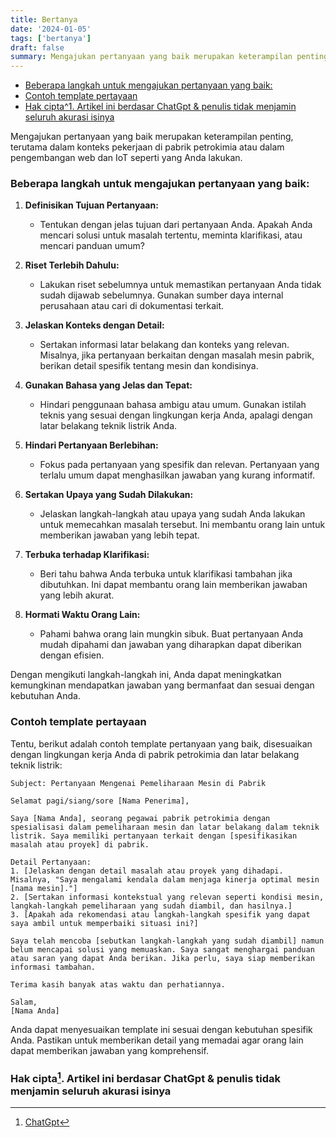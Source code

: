```yaml
---
title: Bertanya
date: '2024-01-05'
tags: ['bertanya']
draft: false
summary: Mengajukan pertanyaan yang baik merupakan keterampilan penting, terutama dalam konteks pekerjaan di pabrik petrokimia atau dalam pengembangan web dan IoT seperti yang Anda lakukan.
---
```


- [Beberapa langkah untuk mengajukan pertanyaan yang baik:](#beberapa-langkah-untuk-mengajukan-pertanyaan-yang-baik)
- [Contoh template pertayaan](#contoh-template-pertayaan)
- [Hak cipta^1. Artikel ini berdasar ChatGpt \& penulis tidak menjamin seluruh akurasi isinya](#hak-cipta1-artikel-ini-berdasar-chatgpt--penulis-tidak-menjamin-seluruh-akurasi-isinya)

Mengajukan pertanyaan yang baik merupakan keterampilan penting, terutama dalam konteks pekerjaan di pabrik petrokimia atau dalam pengembangan web dan IoT seperti yang Anda lakukan.

### Beberapa langkah untuk mengajukan pertanyaan yang baik:

1. **Definisikan Tujuan Pertanyaan:**

   - Tentukan dengan jelas tujuan dari pertanyaan Anda. Apakah Anda mencari solusi untuk masalah tertentu, meminta klarifikasi, atau mencari panduan umum?

2. **Riset Terlebih Dahulu:**

   - Lakukan riset sebelumnya untuk memastikan pertanyaan Anda tidak sudah dijawab sebelumnya. Gunakan sumber daya internal perusahaan atau cari di dokumentasi terkait.

3. **Jelaskan Konteks dengan Detail:**

   - Sertakan informasi latar belakang dan konteks yang relevan. Misalnya, jika pertanyaan berkaitan dengan masalah mesin pabrik, berikan detail spesifik tentang mesin dan kondisinya.

4. **Gunakan Bahasa yang Jelas dan Tepat:**

   - Hindari penggunaan bahasa ambigu atau umum. Gunakan istilah teknis yang sesuai dengan lingkungan kerja Anda, apalagi dengan latar belakang teknik listrik Anda.

5. **Hindari Pertanyaan Berlebihan:**

   - Fokus pada pertanyaan yang spesifik dan relevan. Pertanyaan yang terlalu umum dapat menghasilkan jawaban yang kurang informatif.

6. **Sertakan Upaya yang Sudah Dilakukan:**

   - Jelaskan langkah-langkah atau upaya yang sudah Anda lakukan untuk memecahkan masalah tersebut. Ini membantu orang lain untuk memberikan jawaban yang lebih tepat.

7. **Terbuka terhadap Klarifikasi:**

   - Beri tahu bahwa Anda terbuka untuk klarifikasi tambahan jika dibutuhkan. Ini dapat membantu orang lain memberikan jawaban yang lebih akurat.

8. **Hormati Waktu Orang Lain:**
   - Pahami bahwa orang lain mungkin sibuk. Buat pertanyaan Anda mudah dipahami dan jawaban yang diharapkan dapat diberikan dengan efisien.

Dengan mengikuti langkah-langkah ini, Anda dapat meningkatkan kemungkinan mendapatkan jawaban yang bermanfaat dan sesuai dengan kebutuhan Anda.

### Contoh template pertayaan

Tentu, berikut adalah contoh template pertanyaan yang baik, disesuaikan dengan lingkungan kerja Anda di pabrik petrokimia dan latar belakang teknik listrik:

```
Subject: Pertanyaan Mengenai Pemeliharaan Mesin di Pabrik

Selamat pagi/siang/sore [Nama Penerima],

Saya [Nama Anda], seorang pegawai pabrik petrokimia dengan spesialisasi dalam pemeliharaan mesin dan latar belakang dalam teknik listrik. Saya memiliki pertanyaan terkait dengan [spesifikasikan masalah atau proyek] di pabrik.

Detail Pertanyaan:
1. [Jelaskan dengan detail masalah atau proyek yang dihadapi. Misalnya, "Saya mengalami kendala dalam menjaga kinerja optimal mesin [nama mesin]."]
2. [Sertakan informasi kontekstual yang relevan seperti kondisi mesin, langkah-langkah pemeliharaan yang sudah diambil, dan hasilnya.]
3. [Apakah ada rekomendasi atau langkah-langkah spesifik yang dapat saya ambil untuk memperbaiki situasi ini?]

Saya telah mencoba [sebutkan langkah-langkah yang sudah diambil] namun belum mencapai solusi yang memuaskan. Saya sangat menghargai panduan atau saran yang dapat Anda berikan. Jika perlu, saya siap memberikan informasi tambahan.

Terima kasih banyak atas waktu dan perhatiannya.

Salam,
[Nama Anda]
```

Anda dapat menyesuaikan template ini sesuai dengan kebutuhan spesifik Anda. Pastikan untuk memberikan detail yang memadai agar orang lain dapat memberikan jawaban yang komprehensif.

### Hak cipta[^1]. Artikel ini berdasar ChatGpt & penulis tidak menjamin seluruh akurasi isinya

[^1]: [ChatGpt](https://chat.openai.com)
